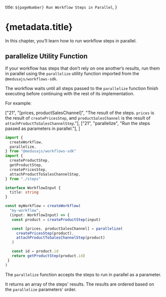   title: `${pageNumber} Run Workflow Steps in Parallel`,
}

# {metadata.title}

In this chapter, you’ll learn how to run workflow steps in parallel.

## parallelize Utility Function

If your workflow has steps that don’t rely on one another’s results, run them in parallel using the `parallelize` utility function imported from the `@medusajs/workflows-sdk`.

The workflow waits until all steps passed to the `parallelize` function finish executing before continuing with the rest of its implementation.

For example:

  ["21", "[prices, productSalesChannel]", "The result of the steps. `prices` is the result of `createPricesStep`, and `productSalesChannel` is the result of `attachProductToSalesChannelStep`."],
  ["21", "parallelize", "Run the steps passed as parameters in parallel."],
]

```ts highlights={highlights} collapsibleLines="1-12" expandButtonLabel="Show Imports"
import {
  createWorkflow,
  parallelize,
} from "@medusajs/workflows-sdk"
import {
  createProductStep,
  getProductStep,
  createPricesStep,
  attachProductToSalesChannelStep,
} from "./steps"

interface WorkflowInput {
  title: string
}

const myWorkflow = createWorkflow(
  "my-workflow", 
  (input: WorkflowInput) => {
   const product = createProductStep(input)

   const [prices, productSalesChannel] = parallelize(
     createPricesStep(product),
     attachProductToSalesChannelStep(product)
   )

   const id = product.id
   return getProductStep(product.id)
 }
)
```

The `parallelize` function accepts the steps to run in parallel as a parameter.

It returns an array of the steps' results. The results are ordered based on the `parallelize` parameters' order.